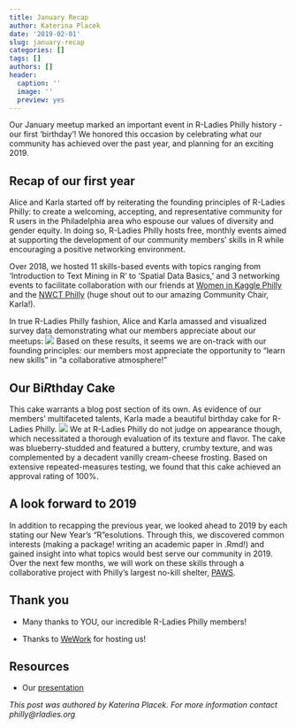```yaml
---
title: January Recap
author: Katerina Placek
date: '2019-02-01'
slug: january-recap
categories: []
tags: []
authors: []
header:
  caption: ''
  image: ''
  preview: yes
---
```

Our January meetup marked an important event in R-Ladies Philly history - our first 'birthday'! We honored this occasion by celebrating what our community has achieved over the past year, and planning for an exciting 2019.

## Recap of our first year
Alice and Karla started off by reiterating the founding principles of R-Ladies Philly: to create a welcoming, accepting, and representative community for R users in the Philadelphia area who espouse our values of diversity and gender equity. In doing so, R-Ladies Philly hosts free, monthly events aimed at supporting the development of our community members' skills in R while encouraging a positive networking environment.

Over 2018, we hosted 11 skills-based events with topics ranging from 'Introduction to Text Mining in R' to 'Spatial Data Basics,' and 3 networking events to facilitate collaboration with our friends at [Women in Kaggle Philly](https://www.meetup.com/Women-in-Kaggle-Philly/) and the [NWCT Philly](https://www.nwct-phila.org/) (huge shout out to our amazing Community Chair, Karla!).

In true R-Ladies Philly fashion, Alice and Karla amassed and visualized survey data demonstrating what our members appreciate about our meetups:
![](/img/survey.png)
Based on these results, it seems we are on-track with our founding principles: our members most appreciate the opportunity to "learn new skills" in "a collaborative atmosphere!"

## Our Bi*R*thday Cake

This cake warrants a blog post section of its own. As evidence of our members' multifaceted talents, Karla made a beautiful birthday cake for R-Ladies Philly. 
![](/img/cake.jpg)
We at R-Ladies Philly do not judge on appearance though, which necessitated a thorough evaluation of its texture and flavor. The cake was blueberry-studded and featured a buttery, crumby texture, and was complemented by a decadent vanilly cream-cheese frosting. Based on extensive repeated-measures testing, we found that this cake achieved an approval rating of 100%.

## A look forward to 2019

In addition to recapping the previous year, we looked ahead to 2019 by each stating our New Year's "R"esolutions. Through this, we discovered common interests (making a package! writing an academic paper in .Rmd!) and gained insight into what topics would best serve our community in 2019. Over the next few months, we will work on these skills through a collaborative project with Philly's largest no-kill shelter, [PAWS](https://phillypaws.org/).

## Thank you  

* Many thanks to YOU, our incredible R-Ladies Philly members!  

* Thanks to [WeWork](https://www.wework.com/) for hosting us! 

## Resources  

* Our [presentation](https://github.com/rladies/meetup-presentations_philadelphia/blob/master/January2019/16JAN2019_RLadies_Philly.pdf) 


*This post was authored by Katerina Placek. For more information contact philly@rladies.org*
